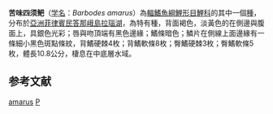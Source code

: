 {{Speciesbox 
| genus = Barbodes
| species = amarus
| authority = [[Herre|Herre]], 1924
| status = EX
| status_system = iucn3.1
| status_ref = <ref name=IUCN>{{IUCN|version=2020|assessors=Torres, A.G., Guerrero, R.D. III, Nacua, S.S., Gimena, R.V., Eza, N.D., Kesner-Reyes, K., Villanueva, T.R., Alcantara, A.J. & Rebancos, C.M|year=2020|id=18882|title=''Puntius amarus''|downloaded=11 December 2020}}</ref>
| synonyms = *''Puntius amarus'' <br /><small>Herre, 1924 </small> 
}}
'''苦味四须鲃'''（[[学名|学名]]：''Barbodes amarus''）為[[輻鰭魚綱|輻鰭魚綱]][[鯉形目|鯉形目]][[鯉科|鯉科]]的其中一個[[種|種]]，分布於[[亞洲|亞洲]][[菲律賓|菲律賓]][[民答那峨島|民答那峨島]][[拉瑙湖|拉瑙湖]]，為特有種，背面褐色，淡黃色的在側邊與腹面上，具銀色光彩；唇與吻頂端有黑色邊緣；鰭條暗色；鱗片在側線上面邊緣有一條細小黑色斑點條紋，背鰭硬棘4枚；背鰭軟條8枚；臀鰭硬棘3枚；臀鰭軟條5枚，體長10.8公分，棲息在中底層水域。

==参考文献==
{{Reflist}}
{{Taxonbar}}

[[Category:四须鲃屬|amarus]]
[[Category:1924年描述的鱼类|P]]